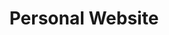 ---
order: 4
title: Personal Website
description: 
    "To create my website, I utilized Gatsby, a blazingly-fast static site generator
    that follows the Jamstack approach. By leveraging the framework's MDX and GraphQL support,
    I was able to easily populate my React components and optimize my image variants with plugins such as gatsby-plugin-sharp.
    Through this project, I was also able to dive into CSS and responsive design using TailwindCSS,
    strengthening the weakest part of my development toolkit."
thumbnail: personal_site_home.png
image: personal_site_home.png
skills: ["React", "Gatsby", "TypeScript", "TailwindCSS", "MDX", "GraphQL", "Netlify"]
pos: right
github_url: https://github.com/Danielpark1239/personal-site
picture_url: https://github.com/Danielpark1239/personal-site
---